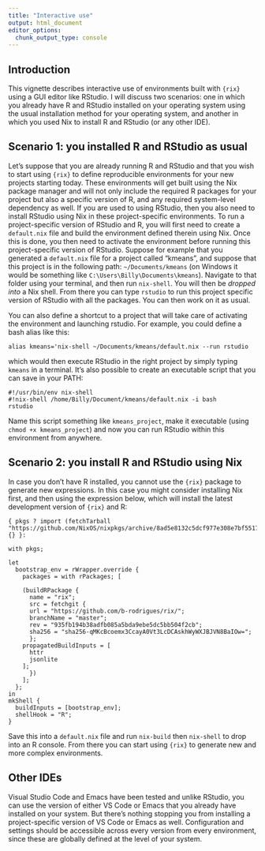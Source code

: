 ```yaml
---
title: "Interactive use"
output: html_document
editor_options:
  chunk_output_type: console
---
```


## Introduction

This vignette describes interactive use of environments built with `{rix}` using
a GUI editor like RStudio. I will discuss two scenarios: one in which you
already have R and RStudio installed on your operating system using the usual
installation method for your operating system, and another in which you used Nix
to install R and RStudio (or any other IDE).

## Scenario 1: you installed R and RStudio as usual

Let's suppose that you are already running R and RStudio and that you wish to
start using `{rix}` to define reproducible environments for your new projects
starting today. These environments will get built using the Nix package manager
and will not only include the required R packages for your project but also a
specific version of R, and any required system-level dependency as well. If you
are used to using RStudio, then you also need to install RStudio using Nix in
these project-specific environments. To run a project-specific version of
RStudio and R, you will first need to create a `default.nix` file and build the
environment defined therein using Nix. Once this is done, you then need to
activate the environment before running this project-specific version of
RStudio. Suppose for example that you generated a `default.nix` file for a
project called "kmeans", and suppose that this project is in the following path:
`~/Documents/kmeans` (on Windows it would be something like
`C:\Users\Billy\Documents\kmeans`). Navigate to that folder using your terminal,
and then run `nix-shell`. You will then be *dropped into* a Nix shell. From
there you can type `rstudio` to run this project specific version of RStudio
with all the packages. You can then work on it as usual.

You can also define a shortcut to a project that will take care of activating
the environment and launching rstudio. For example, you could define a bash
alias like this:

```
alias kmeans='nix-shell ~/Documents/kmeans/default.nix --run rstudio
```

which would then execute RStudio in the right project by simply typing `kmeans`
in a terminal. It's also possible to create an executable script that you can
save in your PATH:

```
#!/usr/bin/env nix-shell
#!nix-shell /home/Billy/Document/kmeans/default.nix -i bash
rstudio
```

Name this script something like `kmeans_project`, make it executable (using
`chmod +x kmeans_project`) and now you can run RStudio within this environment
from anywhere.

## Scenario 2: you install R and RStudio using Nix

In case you don't have R installed, you cannot use the `{rix}` package to
generate new expressions. In this case you might consider installing Nix first,
and then using the expression below, which will install the latest development
version of `{rix}` and R:

```
{ pkgs ? import (fetchTarball "https://github.com/NixOS/nixpkgs/archive/8ad5e8132c5dcf977e308e7bf5517cc6cc0bf7d8.tar.gz") {} }:

with pkgs;

let
  bootstrap_env = rWrapper.override {
    packages = with rPackages; [

    (buildRPackage {
      name = "rix";
      src = fetchgit {
      url = "https://github.com/b-rodrigues/rix/";
      branchName = "master";
      rev = "935fb194b38adfb085a5bda9ebe5dc5bb504f2cb";
      sha256 = "sha256-qMKcBcoemx3CcayA0Vt3LcDCAskhWyWXJBJVN8BaIOw=";
      };
    propagatedBuildInputs = [
      httr
      jsonlite
    ];
      })
    ];
  };
in
mkShell {
  buildInputs = [bootstrap_env];
  shellHook = "R";
}

```

Save this into a `default.nix` file and run `nix-build` then `nix-shell` to drop
into an R console. From there you can start using `{rix}` to generate new and
more complex environments.

## Other IDEs

Visual Studio Code and Emacs have been tested and unlike RStudio, you can use
the version of either VS Code or Emacs that you already have installed on your
system. But there's nothing stopping you from installing a project-specific
version of VS Code or Emacs as well. Configuration and settings should be
accessible across every version from every environment, since these are globally
defined at the level of your system.
